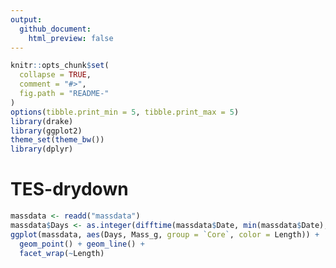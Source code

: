 ```yaml
---
output:
  github_document:
    html_preview: false
---
```


<!-- README.md is generated from README.Rmd. Please edit that file -->

```r
knitr::opts_chunk$set(
  collapse = TRUE,
  comment = "#>",
  fig.path = "README-"
)
options(tibble.print_min = 5, tibble.print_max = 5)
library(drake)
library(ggplot2)
theme_set(theme_bw())
library(dplyr)
```

# TES-drydown

```r
massdata <- readd("massdata")
massdata$Days <- as.integer(difftime(massdata$Date, min(massdata$Date), units = "days"))
ggplot(massdata, aes(Days, Mass_g, group = `Core`, color = Length)) +
  geom_point() + geom_line() +
  facet_wrap(~Length)
```
